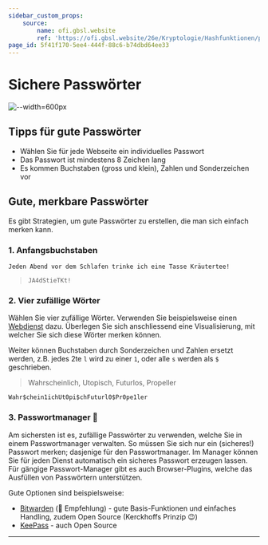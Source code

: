 ```yaml
---
sidebar_custom_props:
    source:
        name: ofi.gbsl.website
        ref: 'https://ofi.gbsl.website/26e/Kryptologie/Hashfunktionen/passwords'
page_id: 5f41f170-5ee4-444f-88c6-b74dbd64ee33
---
```



# Sichere Passwörter

![--width=600px](img/xkcd_password_strength.png)

<PasswordChecker />

## Tipps für gute Passwörter

- Wählen Sie für jede Webseite ein individuelles Passwort
- Das Passwort ist mindestens 8 Zeichen lang
- Es kommen Buchstaben (gross und klein), Zahlen und Sonderzeichen vor

## Gute, merkbare Passwörter

Es gibt Strategien, um gute Passwörter zu erstellen, die man sich einfach merken kann.

### 1. Anfangsbuchstaben

`Jeden Abend vor dem Schlafen trinke ich eine Tasse Kräutertee!`

> `JA4dStieTKt!`

### 2. Vier zufällige Wörter

Wählen Sie vier zufällige Wörter. Verwenden Sie beispielsweise einen [Webdienst](https://capitalizemytitle.com/zufallswort-generator/) dazu. Überlegen Sie sich anschliessend eine Visualisierung, mit welcher Sie sich diese Wörter merken können.

Weiter können Buchstaben durch Sonderzeichen und Zahlen ersetzt werden, z.B. jedes 2te `l` wird zu einer `1`, oder alle `s` werden als `$` geschrieben.

> Wahrscheinlich, Utopisch, Futurlos, Propeller

`Wahr$chein1ichUt0pi$chFuturl0$Pr0pe1ler`

### 3. Passwortmanager 🏅

Am sichersten ist es, zufällige Passwörter zu verwenden, welche Sie in einem Passwortmanager verwalten. So müssen Sie sich nur ein (sicheres!) Passwort merken; dasjenige für den Passwortmanager. Im Manager können Sie für jeden Dienst automatisch ein sicheres Passwort erzeugen lassen. Für gängige Passwort-Manager gibt es auch Browser-Plugins, welche das Ausfüllen von Passwörtern unterstützen.

Gute Optionen sind beispielsweise:

- [Bitwarden](https://bitwarden.com/) (🏅 Empfehlung) - gute Basis-Funktionen und einfaches Handling, zudem Open Source (Kerckhoffs Prinzip 😉)
- [KeePass](https://keepass.info/) - auch Open Source

---
